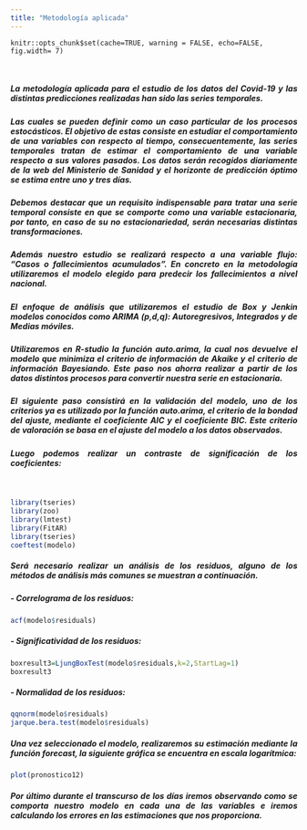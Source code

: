 ```yaml
---
title: "Metodología aplicada"
---
```


```rsetup
knitr::opts_chunk$set(cache=TRUE, warning = FALSE, echo=FALSE, fig.width= 7)
```



&nbsp;
<div style="text-align: justify">
##### La metodología aplicada para el estudio de los datos del Covid-19 y las distintas predicciones realizadas han sido las series temporales.
##### Las cuales se pueden definir como un caso particular de los procesos estocásticos. El objetivo de estas consiste en estudiar el comportamiento de una variables con respecto al tiempo, consecuentemente, las series temporales tratan de estimar el comportamiento de una variable respecto a sus valores pasados. Los datos serán recogidos diariamente de la web del Ministerio de Sanidad y el horizonte de predicción óptimo se estima entre uno y tres días.
##### Debemos destacar que un requisito indispensable para tratar una serie temporal consiste en que se comporte como una variable estacionaria, por tanto, en caso de su no estacionariedad, serán necesarias distintas transformaciones. 
##### Además nuestro estudio se realizará respecto a una variable flujo: "Casos o fallecimientos acumulados". En concreto en la metodología utilizaremos el modelo elegido para predecir los fallecimientos a nivel nacional.
##### El enfoque de análisis que utilizaremos el estudio de Box y Jenkin modelos conocidos como ARIMA (p,d,q): Autoregresivos, Integrados y de Medias móviles.
##### Utilizaremos en R-studio la función auto.arima, la cual nos devuelve el modelo que minimiza el criterio de información de Akaike y el criterio de información Bayesiando. Este paso nos ahorra realizar a partir de los datos distintos procesos para convertir nuestra serie en estacionaria.
##### El siguiente paso consistirá en la validación del modelo, uno de los criterios ya es utilizado por la función auto.arima, el criterio de la bondad del ajuste, mediante el coeficiente AIC y el coeficiente BIC. Este criterio de valoración se basa en el ajuste del modelo a los datos observados.
##### Luego podemos realizar un contraste de significación de los coeficientes: 
<div/>
&nbsp;


```r
library(tseries)
library(zoo)
library(lmtest)
library(FitAR)
library(tseries)
coeftest(modelo)
```



##### Será necesario realizar un análisis de los residuos, alguno de los métodos de análisis más comunes se muestran a continuación.

##### - Correlograma de los residuos:


```r
acf(modelo$residuals)
```


##### - Significatividad de los residuos:


```r
boxresult3=LjungBoxTest(modelo$residuals,k=2,StartLag=1)
boxresult3
```


##### - Normalidad de los residuos: 


```r
qqnorm(modelo$residuals)
jarque.bera.test(modelo$residuals)
```

##### Una vez seleccionado el modelo, realizaremos su estimación mediante la función forecast, la siguiente gráfica se encuentra en escala logarítmica:

```r
plot(pronostico12)
```


##### Por último durante el transcurso de los días iremos observando como se comporta nuestro modelo en cada una de las variables e iremos calculando los errores en las estimaciones que nos proporciona. 
